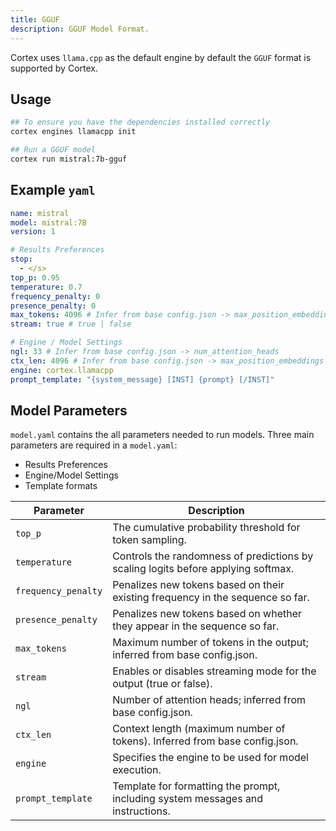 ```yaml
---
title: GGUF
description: GGUF Model Format.
---
```


Cortex uses `llama.cpp` as the default engine by default the `GGUF` format is supported by Cortex.

## Usage
```bash
## To ensure you have the dependencies installed correctly
cortex engines llamacpp init

## Run a GGUF model
cortex run mistral:7b-gguf
```
## Example `yaml`
```yaml
name: mistral
model: mistral:7B
version: 1

# Results Preferences
stop:
  - </s>
top_p: 0.95
temperature: 0.7
frequency_penalty: 0
presence_penalty: 0
max_tokens: 4096 # Infer from base config.json -> max_position_embeddings
stream: true # true | false

# Engine / Model Settings
ngl: 33 # Infer from base config.json -> num_attention_heads
ctx_len: 4096 # Infer from base config.json -> max_position_embeddings
engine: cortex.llamacpp
prompt_template: "{system_message} [INST] {prompt} [/INST]"

```
## Model Parameters
`model.yaml` contains the all parameters needed to run models. Three main parameters are required in a `model.yaml`:
- Results Preferences
- Engine/Model Settings
- Template formats

| **Parameter**          | **Description**                                                                      |
|------------------------|--------------------------------------------------------------------------------------|
| `top_p`                | The cumulative probability threshold for token sampling.                             |
| `temperature`          | Controls the randomness of predictions by scaling logits before applying softmax.    |
| `frequency_penalty`    | Penalizes new tokens based on their existing frequency in the sequence so far.       |
| `presence_penalty`     | Penalizes new tokens based on whether they appear in the sequence so far.            |
| `max_tokens`           | Maximum number of tokens in the output; inferred from base config.json.              |
| `stream`               | Enables or disables streaming mode for the output (true or false).                   |
| `ngl`                  | Number of attention heads; inferred from base config.json.                           |
| `ctx_len`              | Context length (maximum number of tokens). Inferred from base config.json.           |
| `engine`               | Specifies the engine to be used for model execution.         |
| `prompt_template`      | Template for formatting the prompt, including system messages and instructions.      |
